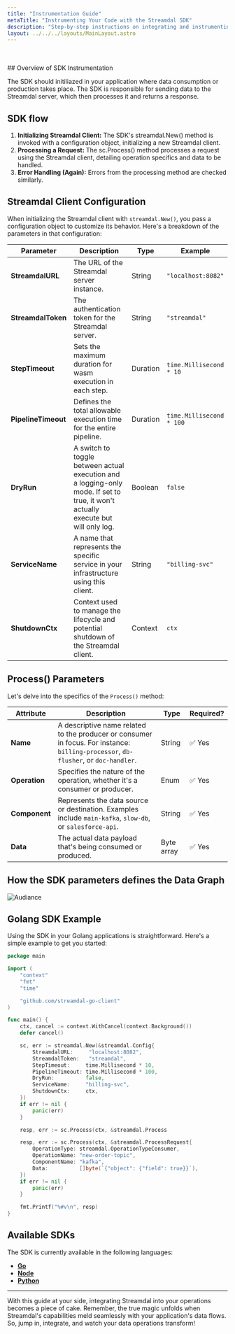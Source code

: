 ```yaml
---
title: "Instrumentation Guide"
metaTitle: "Instrumenting Your Code with the Streamdal SDK"
description: "Step-by-step instructions on integrating and instrumenting your code using the Streamdal SDK for a seamless data experience."
layout: ../../../layouts/MainLayout.astro
---
```



<br />
<br />
## Overview of SDK Instrumentation

The SDK should initiliazed in your application where data consumption or production takes place. The SDK is responsible for sending data to the Streamdal server, which then processes it and returns a response.

## SDK flow
1. **Initializing Streamdal Client:** The SDK's streamdal.New() method is invoked with a configuration object, initializing a new Streamdal client.
2. **Processing a Request:** The sc.Process() method processes a request using the Streamdal client, detailing operation specifics and data to be handled.
3. **Error Handling (Again):** Errors from the processing method are checked similarly.

## Streamdal Client Configuration

When initializing the Streamdal client with `streamdal.New()`, you pass a configuration object to customize its behavior. Here's a breakdown of the parameters in that configuration:

| Parameter | Description | Type | Example |
|-----------|-------------|------|---------|
| **StreamdalURL** | The URL of the Streamdal server instance. | String | `"localhost:8082"` |
| **StreamdalToken** | The authentication token for the Streamdal server. | String | `"streamdal"` |
| **StepTimeout** | Sets the maximum duration for wasm execution in each step. | Duration | `time.Millisecond * 10` |
| **PipelineTimeout** | Defines the total allowable execution time for the entire pipeline. | Duration | `time.Millisecond * 100` |
| **DryRun** | A switch to toggle between actual execution and a logging-only mode. If set to true, it won't actually execute but will only log. | Boolean | `false` |
| **ServiceName** | A name that represents the specific service in your infrastructure using this client. | String | `"billing-svc"` |
| **ShutdownCtx** | Context used to manage the lifecycle and potential shutdown of the Streamdal client. | Context | `ctx` |


## Process() Parameters

Let's delve into the specifics of the `Process()` method:

| Attribute | Description | Type | Required? |
|-----------|-------------|------|-----------|
| **Name** | A descriptive name related to the producer or consumer in focus. For instance: `billing-processor`, `db-flusher`, or `doc-handler`. | String | ✅ Yes |
| **Operation** | Specifies the nature of the operation, whether it's a consumer or producer. | Enum | ✅ Yes |
| **Component** | Represents the data source or destination. Examples include `main-kafka`, `slow-db`, or `salesforce-api`. | String | ✅ Yes |
| **Data** | The actual data payload that's being consumed or produced. | Byte array | ✅ Yes |


## How the SDK parameters defines the Data Graph

<img src={dataGraph} alt="Audiance" />


## Golang SDK Example

Using the SDK in your Golang applications is straightforward. Here's a simple example to get you started:

```go
package main

import (
	"context"
	"fmt"
	"time"

	"github.com/streamdal-go-client"
)

func main() {
	ctx, cancel := context.WithCancel(context.Background())
	defer cancel()

	sc, err := streamdal.New(&streamdal.Config{
		StreamdalURL:     "localhost:8082",
		StreamdalToken:   "streamdal",
		StepTimeout:     time.Millisecond * 10,
		PipelineTimeout: time.Millisecond * 100,
		DryRun:          false,
		ServiceName:     "billing-svc",
		ShutdownCtx:     ctx,
	})
	if err != nil {
		panic(err)
	}

	resp, err := sc.Process(ctx, &streamdal.Process

	resp, err := sc.Process(ctx, &streamdal.ProcessRequest{
		OperationType: streamdal.OperationTypeConsumer,
		OperationName: "new-order-topic",
		ComponentName: "kafka",
		Data:          []byte(`{"object": {"field": true}}`),
	})
	if err != nil {
		panic(err)
	}

	fmt.Printf("%#v\n", resp)
}
```
## Available SDKs

The SDK is currently available in the following languages:

- **[Go](https://github.com/streamdal/go-sdk)**
- **[Node](https://github.com/streamdal/node-sdk)**
- **[Python](https://github.com/streamdal/python-sdk)**





---

With this guide at your side, integrating Streamdal into your operations becomes a piece of cake. Remember, the true magic unfolds when Streamdal's capabilities meld seamlessly with your application's data flows. So, jump in, integrate, and watch your data operations transform!
